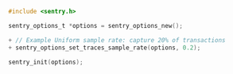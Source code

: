 ```c {diff}
#include <sentry.h>

sentry_options_t *options = sentry_options_new();

+ // Example Uniform sample rate: capture 20% of transactions
+ sentry_options_set_traces_sample_rate(options, 0.2);

sentry_init(options);
```
